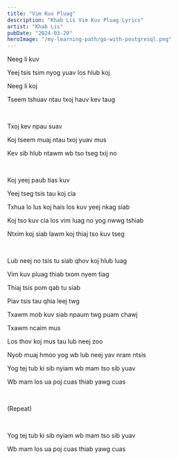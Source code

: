 ```yaml
---
title: "Vim Kuv Pluag"
description: "Khab Lis Vim Kuv Pluag Lyrics"
artist: "Khab Lis"
pubDate: "2024-03-20"
heroImage: "/my-learning-path/go-with-postgresql.png"
---
```


Neeg li kuv

Yeej tsis tsim nyog yuav los hlub koj

Neeg li koj

Tseem tshuav ntau txoj hauv kev taug

<br />

Txoj kev npau suav

Koj tseem muaj ntau txoj yuav mus

Kev sib hlub ntawm wb tso tseg txij no

<br />

Koj yeej paub tias kuv

Yeej tseg tsis tau koj cia

Txhua lo lus koj hais los kuv yeej nkag siab

Koj tso kuv cia los vim luag no yog nwwg tshiab

Ntxim koj siab lawm koj thiaj tso kuv tseg

<br />

Lub neej no tsis tu siab qhov koj hlub luag

Vim kuv pluag thiab txom nyem tiag

Thiaj tsis pom qab tu siab

Piav tsis tau qhia leej twg

Txawm mob kuv siab npaum twg puam chawj

Txawm ncaim mus

Los thov koj mus tau lub neej zoo

Nyob muaj hmoo yog wb lub neej yav nram ntsis

Yog tej tub ki sib nyiam wb mam tso sib yuav

Wb mam los ua poj cuas thiab yawg cuas

<br />

(Repeat)

<br />

Yog tej tub ki sib nyiam wb mam tso sib yuav

Wb mam los ua poj cuas thiab yawg cuas
